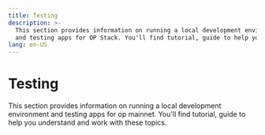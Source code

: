```yaml
---
title: Testing
description: >-
  This section provides information on running a local development environment
  and testing apps for OP Stack. You'll find tutorial, guide to help you...
lang: en-US
---
```



# Testing

This section provides information on running a local development environment and testing apps for op mainnet. You'll find tutorial, guide to help you understand and work with these topics.

<Cards>
  <Card title="Running a local development environment" href="/chain/testing/dev-node" />

  <Card title="Testing apps for op mainnet" href="/chain/testing/testing-apps" />
</Cards>
